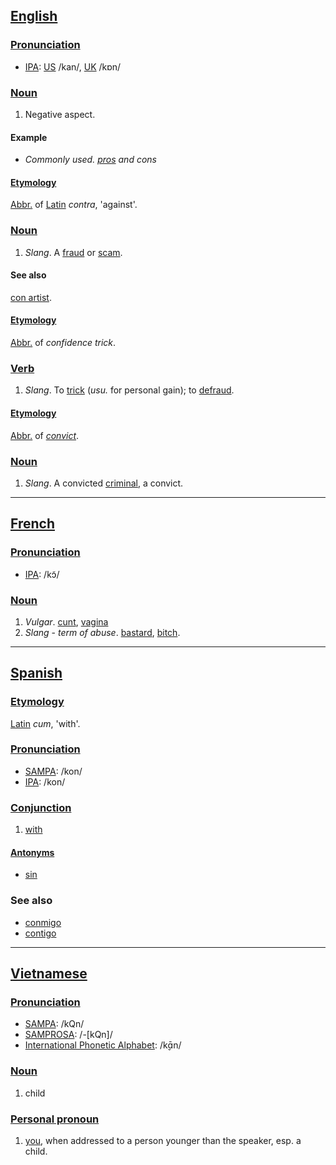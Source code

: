 == [[English]] ==

=== [[Pronunciation]] ===
*[[International Phonetic Alphabet|IPA]]: [[w:American English|US]] /kan/, [[w:British English|UK]] /kɒn/

=== [[Noun]] ===
#Negative aspect.

==== Example ====
*''Commonly used.'' ''[[pro]]s and cons''

==== [[Etymology]] ====
[[Abbreviation|Abbr.]] of [[Latin]] ''contra'', 'against'.

=== [[Noun]] ===
#''Slang''. A [[fraud]] or [[scam]].

==== See also ====
[[con artist]].

==== [[Etymology]] ====
[[Abbreviation|Abbr.]] of ''confidence trick''.

=== [[Verb]] ===
#''Slang''. To [[trick]] (''usu.'' for personal gain); to [[defraud]].

==== [[Etymology]] ====
[[Abbreviation|Abbr.]] of ''[[convict]]''.

=== [[Noun]] ===
#''Slang''. A convicted [[criminal]], a convict.

----

== [[French]] ==

=== [[Pronunciation]] ===
*[[International Phonetic Alphabet|IPA]]: /kɔ̃/

=== [[Noun]] ===
#''Vulgar''. [[cunt]], [[vagina]]
#''Slang'' - ''term of abuse''. [[bastard]], [[bitch]].

----

== [[Spanish]] ==

=== [[Etymology]] ===
[[Latin]] ''cum'', 'with'.

=== [[Pronunciation]] ===
*[[SAMPA]]: /kon/
*[[International Phonetic Alphabet|IPA]]: /kon/

=== [[Conjunction]] ===
#[[with]]

==== [[Antonym|Antonyms]] ====
*[[sin]]

=== See also ===
*[[conmigo]]
*[[contigo]]

----

== [[Vietnamese]] ==

=== [[Pronunciation]] ===
*[[SAMPA]]: /kQn/
*[[SAMPROSA]]: /-[kQn]/
*[[International Phonetic Alphabet]]: /k̬ɑ̄n/

=== [[Noun]] ===
#child

=== [[Personal pronoun]] ===
#[[you]], when addressed to a person younger than the speaker, esp. a child.